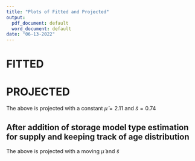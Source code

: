 ```yaml
---
title: "Plots of Fitted and Projected"
output:
  pdf_document: default
  word_document: default
date: "06-13-2022"
---
```


# FITTED

\begin{figure}
  \includegraphics[width=1.1\linewidth]{SharesPlot/meanFedShareFitted.png}
  \caption{Mean of Fed Cattle Meat Share - Fitted}
\end{figure}

\begin{figure}
  \includegraphics[width=1.1\linewidth]{SharesPlot/medianFedShareFitted.png}
  \caption{Median of Fed Cattle Meat Share - Fitted}
\end{figure}

\begin{figure}
  \includegraphics[width=1.1\linewidth]{SharesPlot/muMeanFitted.png}
  \caption{Mean of MU - Fitted}
\end{figure}

\begin{figure}
  \includegraphics[width=1.1\linewidth]{SharesPlot/muMedianFitted.png}
  \caption{Median of MU - Fitted}
\end{figure}

\clearpage

# PROJECTED

\begin{figure}
  \includegraphics[width=1.1\linewidth]{SharesPlot/shareFedProjPacket.png}
  \caption{Fed Cattle Meat Share - Projected - In Prelims}
\end{figure}

The above is projected with a constant $\tilde{\mu} = 2.11$ and $\tilde{s} = 0.74$


## After addition of storage model type estimation for supply and keeping track of age distribution

\begin{figure}
  \includegraphics[width=1.1\linewidth]{SharesPlot/06-08/sharePlot.png}
  \caption{Fed Cattle Meat Share - Projected}
\end{figure}

The above is projected with a moving $\tilde{\mu}$ and $\tilde{s}$

\begin{figure}
  \includegraphics[width=1.1\linewidth]{SharesPlot/06-08/muPlot.png}
  \caption{MU - Projected}
\end{figure}


\begin{figure}
  \includegraphics[width=1.1\linewidth]{SharesPlot/06-08/psPlot.png}
  \caption{Fed Cattle Price - Projected with FAPRI USDA Comparisions}
\end{figure}

\begin{figure}
  \includegraphics[width=1.1\linewidth]{SharesPlot/06-08/pcPlot.png}
  \caption{Cull Cow Price - Projected}
\end{figure}

\begin{figure}
  \includegraphics[width=1.1\linewidth]{SharesPlot/06-08/hcPlot.png}
  \caption{Holding Costs - Projected}
\end{figure}

\begin{table}[h]
\centering
\caption{Age Distribution}
\begin{tabular}{llllllllll}
\hline
Year &       K &     k3 &     k4 &     k5 &     k6 &     k7 &     k8  &       k9 &k10 \\\hline
2016 &30163800 &6086400 &5278485 &4899853 &4527454 &4182164 &4211690  &977754.1  & 0\\
2017 &31170700 &6335200 &5782080 &5014561 &4654860 &4301082 &3973056 &1109861.6  &  0\\
2018 &31466200 &6363200 &6018440 &5492976 &4763833 &4422117 &4086028  &319606.3  & 0\\
2019 &31690700 &6108200 &6045040 &5717518 &5218327 &4525641 &4201011  &     0.0   &0\\
2020 &31338700 &5884900 &5802790 &5742788 &5431642 &4957411 &4299359  &     0.0   &0\\
2021 &31051044 &5269757 &5590655 &5512650 &5455649 &5160060 &      0  &     0.0   &0\\
2022 &31063066 &5384695 &5006269 &5311122 &5237018 &5182866 &4902057  &     0.0   &0\\
2023 &31157824 &5945207 &5115460 &4755956 &5045566 &4975167 &4923723  &     0.0   &0\\
2024 &31209654 &6178027 &5647946 &4859687 &4518158 &4793288 &4726409  &     0.0   &0\\
2025 &31194386 &6455054 &5869126 &5365549 &4616703 &4292250 &4553623  &     0.0   &0\\
2026 &31159438 &5973039 &6132302 &5575669 &5097271 &4385868 &4077637  &     0.0   &0\\
2027 &31145681 &5661790 &5674387 &5825687 &5296886 &4842408 &4166574  &     0.0   &0\\
2028 &31154580 &5822151 &5378701 &5390668 &5534402 &5032042 &4600287  &     0.0   &0\\
2029 &31166811 &5843665 &5531044 &5109766 &5121134 &5257682 &4780440  &     0.0   &0\\
2030 &31169867 &6254248 &5551482 &5254492 &4854277 &4865077 &4994798  &     0.0   &0\\\hline
\end{tabular}
\end{table}

\begin{table}[h]
\centering
\caption{Meat Production}
\begin{tabular}{lll}
\hline
Year &  Fed Cattle Meat & Cull Cow Meat\\\hline
2016 &21.388 &2.757\\
2017 &21.544 &3.199\\
2018 &22.477 &2.905\\
2019 &22.986 &2.412\\
2020 &24.174 &2.522\\
2021 &23.700 &3.310\\
2022 &24.010 &3.320\\
2023 &23.540 &3.190\\
2024 &23.450 &3.070\\
2025 &23.430 &2.750\\
2026 &23.530 &2.810\\
2027 &23.570 &3.100\\
2028 &23.550 &3.230\\
2029 &23.530 &3.370\\
2030 &23.510 &3.120\\\hline
\end{tabular}
\end{table}

\begin{figure}
  \includegraphics[width=1.1\linewidth]{SharesPlot/06-08/slPlot.png}
  \caption{Fed Cattle Meat Production - Projected}
\end{figure}

\begin{figure}
  \includegraphics[width=1.1\linewidth]{SharesPlot/06-08/clPlot.png}
  \caption{Cull Cow Meat Production - Projected}
\end{figure}

\begin{figure}
  \includegraphics[width=1.1\linewidth]{SharesPlot/06-08/APlot.png}
  \caption{Demand for Meat - Projected}
\end{figure}

\clearpage

\begin{figure}
  \includegraphics[width=1.1\linewidth]{SharesPlot/06-08/slBackCast.png}
  \caption{Fed Cattle Meat Production - Projected and Backcasted}
\end{figure}

\begin{figure}
  \includegraphics[width=1.1\linewidth]{SharesPlot/06-08/clBackCast.png}
  \caption{Cull Cow Meat Production - Projected and Backcasted}
\end{figure}

\begin{flushleft}
From the above plots it is apparent from back casting of the production, both fed cattle and cull cow 
meat production is over estimated in the year 2020. This back casting is purely related to age distribution.
Note: Since I already have the age distribution determined. I may not have to use the prices in that specific
years to get the production. However, I can and should be able to back cast with prices too. 
In an instance of using the prices to back cast, the age distribution might change. As the data is already observed
I may not have to do that. When back casting the production, I am assuming the market is functioning properly. But as we know we did had a huge exogenous shock in 2019-2020. So this might be the case we see a bug jump in the supply of the meat.
\end{flushleft}










